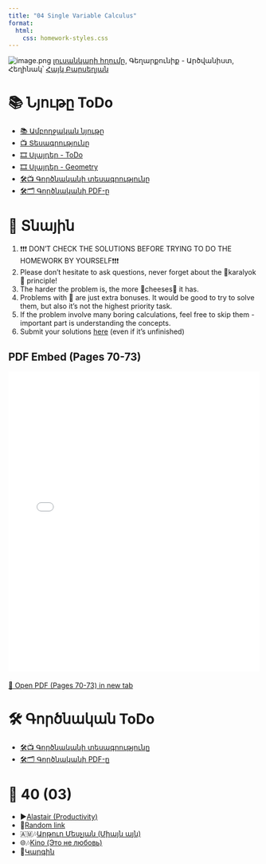 ```yaml
---
title: "04 Single Variable Calculus"
format:
  html:
    css: homework-styles.css
---
```


<script src="homework-scripts.js"></script>

<!-- 
[image.png](../background_photos/)
[լուս5. Verify the rank-nullity theorem: $\dim(\text{domain}) = \text{rank}(T) + \dim(\text{kernel}(T))$.



# 🛠️ Գործնականնկարի հղումը](https://unsplash.com/photos/a-tall-building-with-lots-of-windows-and-balconies-AowELlZmpZM), Հեղինակ՝ [Gor Davtyan](https://unsplash.com/@gor918) -->

![image.png](../background_photos/math_04_star_trails.jpg.jpg)
[լուսանկարի հղումը](https://www.facebook.com/photo.php?fbid=385380060260805&set=pb.100063664417627.-2207520000&type=3), Գեղարքունիք - Արծվանիստ, Հեղինակ՝ [Հայկ Բարսեղյան](https://www.facebook.com/k3stalker)

      

# 📚 Նյութը ToDo

- [📚 Ամբողջական նյութը]()
- [📺 Տեսագրությունը]()
- [🎞️ Սլայդեր - ToDo](Lectures/L01_Vectors.pdf)
- [🎞️ Սլայդեր - Geometry](Lectures/L02_Geometry_of_Vectors__Matrices.pdf)
- [🛠️📺 Գործնականի տեսագրությունը](https://youtu.be/vectors_practical)
- [🛠️🗂️ Գործնականի PDF-ը](Homeworks/hw_01_vectors.pdf)
  


# 🏡 Տնային

::: {.callout-note collapse="false"}
1. ❗❗❗ DON'T CHECK THE SOLUTIONS BEFORE TRYING TO DO THE HOMEWORK BY YOURSELF❗❗❗
2. Please don't hesitate to ask questions, never forget about the 🍊karalyok🍊 principle!
3. The harder the problem is, the more 🧀cheeses🧀 it has.
4. Problems with 🎁 are just extra bonuses. It would be good to try to solve them, but also it's not the highest priority task.
5. If the problem involve many boring calculations, feel free to skip them - important part is understanding the concepts.
6. Submit your solutions [here](https://forms.gle/CFEvNqFiTSsDLiFc6) (even if it's unfinished)
:::

## PDF Embed (Pages 70-73)

<iframe src="Lectures/Կարճ մաթեմ մեքենայական ուսուցման համար.pdf#page=70" width="100%" height="600" style="border: none;"></iframe>

<div style="margin-top: 20px;">
<a href="Lectures/Կարճ մաթեմ մեքենայական ուսուցման համար.pdf#page=70" target="_blank">📖 Open PDF (Pages 70-73) in new tab</a>
</div>

# 🛠️ Գործնական ToDo
- [🛠️📺 Գործնականի տեսագրությունը]()
- [🛠️🗂️ Գործնականի PDF-ը]()

# 🎲 40 (03)
- ▶️[Alastair (Productivity)](https://www.youtube.com/watch?v=O-FjKhkDnuc)
- 🔗[Random link](https://youtube.com/shorts/2sphKXkgzqE?si=kBF1FlNNsGL1HHY4)
- 🇦🇲🎶[Արթուր Մեսչյան (Միայն այն)](https://www.youtube.com/watch?v=_SdOtS4s5fE)
- 🌐🎶[Kino (Это не любовь)](https://www.youtube.com/watch?v=QHORvGS3BDI)
- 🤌[Կարգին](https://youtu.be/Fyc5VWnAMog)